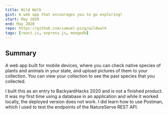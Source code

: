 ```yaml
---
title: Wild Walk
gist: A web app that encourages you to go exploring!
start: May 2020
end: May 2020
repo: https://github.com/samuel-ping/wildwalk
tags: [react.js, express.js, mongodb]
---
```


## Summary

A web app built for mobile devices, where you can check native species of plants and animals in your state, and upload pictures of them to your collection. You can view your collection to see the past species that you collected.

I built this as an entry to BackyardHacks 2020 and is not a finished product. It was my first time using a database in an application and while it worked locally, the deployed version does not work. I did learn how to use Postman, which I used to test the endpoints of the NatureServe REST API.
